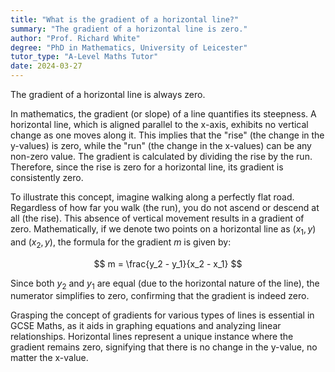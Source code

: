 ```yaml
---
title: "What is the gradient of a horizontal line?"
summary: "The gradient of a horizontal line is zero."
author: "Prof. Richard White"
degree: "PhD in Mathematics, University of Leicester"
tutor_type: "A-Level Maths Tutor"
date: 2024-03-27
---
```


The gradient of a horizontal line is always zero.

In mathematics, the gradient (or slope) of a line quantifies its steepness. A horizontal line, which is aligned parallel to the x-axis, exhibits no vertical change as one moves along it. This implies that the "rise" (the change in the y-values) is zero, while the "run" (the change in the x-values) can be any non-zero value. The gradient is calculated by dividing the rise by the run. Therefore, since the rise is zero for a horizontal line, its gradient is consistently zero.

To illustrate this concept, imagine walking along a perfectly flat road. Regardless of how far you walk (the run), you do not ascend or descend at all (the rise). This absence of vertical movement results in a gradient of zero. Mathematically, if we denote two points on a horizontal line as $(x_1, y)$ and $(x_2, y)$, the formula for the gradient $m$ is given by:

$$
m = \frac{y_2 - y_1}{x_2 - x_1}
$$

Since both $y_2$ and $y_1$ are equal (due to the horizontal nature of the line), the numerator simplifies to zero, confirming that the gradient is indeed zero.

Grasping the concept of gradients for various types of lines is essential in GCSE Maths, as it aids in graphing equations and analyzing linear relationships. Horizontal lines represent a unique instance where the gradient remains zero, signifying that there is no change in the y-value, no matter the x-value.
    